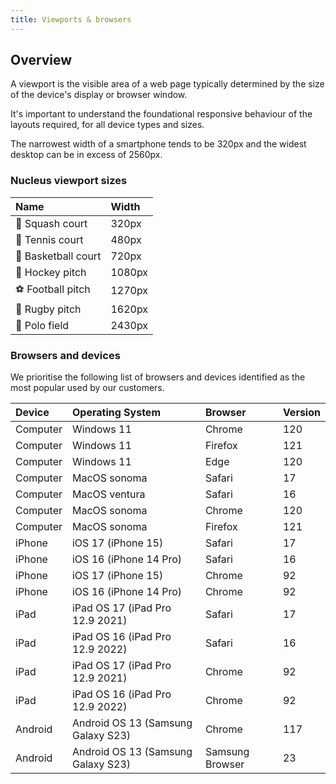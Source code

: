 ```yaml
---
title: Viewports & browsers
---
```

## Overview

<div class="purpose">
A viewport is the visible area of a web page typically determined by the size of the device's display or browser window.
</div>

It's important to understand the foundational responsive behaviour of the layouts required, for all device types and sizes.

The narrowest width of a smartphone tends to be 320px and the widest desktop can be in excess of 2560px.

### Nucleus viewport sizes

| Name | Width |
| :--- | :--- |
| 🔵 Squash court | 320px |
| 🎾 Tennis court | 480px |
| 🏀 Basketball court | 720px |
| 🏑 Hockey pitch | 1080px |
| ⚽ Football pitch | 1270px |
| 🏉 Rugby pitch | 1620px |
| 👕 Polo field | 2430px |

### Browsers and devices

We prioritise the following list of browsers and devices identified as the most popular used by our customers.

| Device | Operating System | Browser | Version |
| :--- | :--- | :--- | :--- |
| Computer | Windows 11 | Chrome | 120 |
| Computer | Windows 11 | Firefox | 121 |
| Computer | Windows 11 | Edge | 120 |
| Computer | MacOS sonoma | Safari | 17 |
| Computer | MacOS ventura | Safari | 16 |
| Computer | MacOS sonoma | Chrome | 120 |
| Computer | MacOS sonoma | Firefox | 121 |
| iPhone | iOS 17 (iPhone 15) | Safari | 17 |
| iPhone | iOS 16 (iPhone 14 Pro) | Safari | 16 |
| iPhone | iOS 17 (iPhone 15) | Chrome | 92 |
| iPhone | iOS 16 (iPhone 14 Pro) | Chrome | 92 |
| iPad | iPad OS 17 (iPad Pro 12.9 2021) | Safari | 17 |
| iPad | iPad OS 16 (iPad Pro 12.9 2022) | Safari | 16 |
| iPad | iPad OS 17 (iPad Pro 12.9 2021) | Chrome | 92 |
| iPad | iPad OS 16 (iPad Pro 12.9 2022) | Chrome | 92 |
| Android | Android OS 13 (Samsung Galaxy S23) | Chrome | 117 |
| Android | Android OS 13 (Samsung Galaxy S23) | Samsung Browser | 23 |
